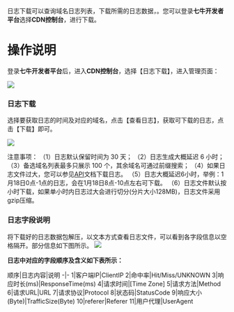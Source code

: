 日志下载可以查询域名日志列表，下载所需的日志数据，。您可以登录**七牛开发者平台**选择**CDN控制台**，进行下载。
<br/>
# 操作说明
登录**七牛开发者平台**后，进入**CDN控制台**，选择【日志下载】，进入管理页面：

![](https://dn-odum9helk.qbox.me/Fj-C99-WqKAWGKWPSIisdRp2Fl3a)

### 日志下载

选择要获取日志的时间及对应的域名，点击【查看日志】，获取可下载的日志，点击【下载】即可。

![](https://dn-odum9helk.qbox.me/FosB1gGvW2jvksbt6JVsQBUZQ53y)

注意事项：
（1）日志默认保留时间为 30 天；
（2）日志生成大概延迟 6 小时；
（3）备选域名列表最多只展示 100 个，其余域名可通过前缀搜索；
（4）如果日志文件过大，您可以参见[API](https://developer.qiniu.com/fusion/api/1226/download-the-log)文档下载日志。
（5）日志大概延迟6小时，举例：1月18日0点-1点的日志，会在1月18日8点-10点左右可下载。
（6）日志文件默认按小时下载，如果单小时内日志过大会进行切分(分片大小128MB)，日志文件采用gzip压缩。

### 日志字段说明

将下载好的日志数据包解压，以文本方式查看日志文件，可以看到各字段信息以空格隔开。部分信息如下图所示。
![](https://dn-odum9helk.qbox.me/FiqOIe-XJvleRwnpFlR2FNxfmusJ)

**日志中对应的字段顺序及含义如下表所示：**

顺序|日志内容|说明
-|-
1|客户端IP|ClientIP
2|命中率|Hit/Miss/UNKNOWN
3|响应时长(ms)|ResponseTime(ms)
4|请求时间|[Time Zone]
5|请求方法|Method
6|请求URL|URL
7|请求协议|Protocol
8|状态码|StatusCode
9|响应大小(Byte)|TrafficSize(Byte)
10|referer|Referer
11|用户代理|UserAgent